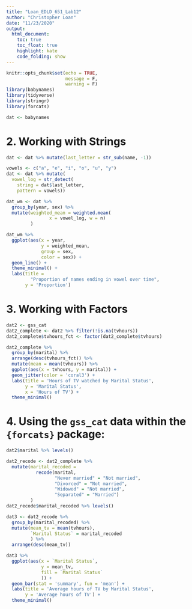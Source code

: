 ```yaml
---
title: "Loan_EDLD_651_Lab12"
author: "Christopher Loan"
date: "11/23/2020"
output: 
  html_document:
    toc: true
    toc_float: true
    highlight: kate
    code_folding: show
---
```


```r
knitr::opts_chunk$set(echo = TRUE,
                      message = F,
                      warning = F)
library(babynames)
library(tidyverse)
library(stringr)
library(forcats)
```

```r
dat <- babynames
```

# 2. Working with Strings

```r
dat <- dat %>% mutate(last_letter = str_sub(name, -1))
```

```r
vowels <- c("a", "e", "i", "o", "u", "y")
dat <- dat %>% mutate(
  vowel_log = str_detect(
    string = dat$last_letter,
    pattern = vowels))
```

```r
dat_wm <- dat %>% 
  group_by(year, sex) %>% 
  mutate(weighted_mean = weighted.mean(
                x = vowel_log, w = n)
         )

dat_wm %>% 
  ggplot(aes(x = year, 
             y = weighted_mean, 
             group = sex, 
             color = sex)) + 
  geom_line() + 
  theme_minimal() + 
  labs(title = 
         "Proportion of names ending in vowel over time",
       y = 'Proportion')
```

# 3. Working with Factors

```r
dat2 <- gss_cat
dat2_complete <- dat2 %>% filter(!is.na(tvhours)) 
dat2_complete$tvhours_fct <- factor(dat2_complete$tvhours)

dat2_complete %>% 
  group_by(marital) %>% 
  arrange(desc(tvhours_fct)) %>% 
  mutate(mean = mean(tvhours)) %>% 
  ggplot(aes(x = tvhours, y = marital)) + 
  geom_jitter(color = 'coral3') + 
  labs(title = 'Hours of TV watched by Marital Status',
       y = 'Marital Status', 
       x = 'Hours of TV') + 
  theme_minimal()
```

# 4. Using the `gss_cat` data within the `{forcats}` package:

```r
dat2$marital %>% levels()
```

```r
dat2_recode <- dat2_complete %>% 
  mutate(marital_recoded = 
           recode(marital, 
                  "Never married" = "Not married", 
                  "Divorced" = "Not married", 
                  "Widowed" = "Not married",
                  "Separated" = "Married")
         )
dat2_recode$marital_recoded %>% levels()
```

```r
dat3 <- dat2_recode %>%
  group_by(marital_recoded) %>%
  mutate(mean_tv = mean(tvhours),
         `Marital Status` = marital_recoded
         ) %>%
  arrange(desc(mean_tv))

dat3 %>% 
  ggplot(aes(x = `Marital Status`, 
             y = mean_tv, 
             fill = `Marital Status`
             )) +
  geom_bar(stat = 'summary', fun = 'mean') +
  labs(title = 'Average hours of TV by Marital Status',
       y = 'Average hours of TV') +
  theme_minimal()
```
